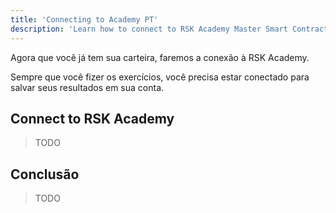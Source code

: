 ---
title: 'Connecting to Academy PT'
description: 'Learn how to connect to RSK Academy Master Smart Contract'
---

Agora que você já tem sua carteira, faremos a conexão à RSK Academy.

Sempre que você fizer os exercícios, 
você precisa estar conectado para salvar seus resultados em sua conta.

## Connect to RSK Academy

> TODO

## Conclusão

> TODO
